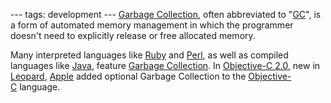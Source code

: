---
tags: development
---
[[Garbage Collection]], often abbreviated to "[[GC]]", is a form of automated memory management in which the programmer doesn't need to explicitly release or free allocated memory.

Many interpreted languages like [[Ruby]] and [[Perl]], as well as compiled languages like [[Java]], feature [[Garbage Collection]]. In [[Objective-C 2.0]], new in [[Leopard]], [[Apple]] added optional Garbage Collection to the [[Objective-C]] language.
